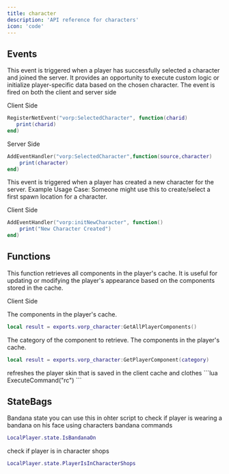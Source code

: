 ```yaml
---
title: character
description: 'API reference for characters'
icon: 'code'
---
```


## Events

This event is triggered when a player has successfully selected a character and joined the server. It provides an opportunity to execute custom logic or initialize player-specific data based on the chosen character. The event is fired on both the client and server side

<Note>Client Side</Note>

```lua SelectedCharacter
RegisterNetEvent("vorp:SelectedCharacter", function(charid)
   print(charid)
end)
```
<Note>Server Side</Note>

```lua SelectedCharacter
AddEventHandler("vorp:SelectedCharacter",function(source,character)
    print(character)
end)
```

This event is triggered when a player has created a new character for the server. Example Usage Case: Someone might use this to create/select a first spawn location for a character.

<Note>Client Side</Note>
```lua initNewCharacter
AddEventHandler("vorp:initNewCharacter", function()
    print("New Character Created")
end)
```

## Functions

This function retrieves all components in the player's cache. It is useful for updating or modifying the player's appearance based on the components stored in the cache.

<Note>Client Side</Note>

<Accordion icon="keyboard" iconType= "duotone" title="GetAllPlayerComponents">

<ParamField body="return" type="table">
    The components in the player's cache.
</ParamField>

```lua
local result = exports.vorp_character:GetAllPlayerComponents()
```
</Accordion>

<Accordion icon="keyboard" iconType= "duotone" title="GetPlayerComponent">

<ParamField body="category" type="string" required>
    The category of the component to retrieve.
</ParamField>
<ParamField body="return" type="string">
    The components in the player's cache.
</ParamField>

```lua
local result = exports.vorp_character:GetPlayerComponent(category)
```
</Accordion>

<Accordion icon="keyboard" iconType= "duotone" title="Reload Character">
refreshes the player skin that is saved in the client cache and clothes
```lua
ExecuteCommand("rc")
```
</Accordion>

## StateBags

Bandana state you can use this in ohter script to check if player is wearing a bandana on his face using characters bandana commands

```lua
LocalPlayer.state.IsBandanaOn
```
 check if player is in character shops
```lua
LocalPlayer.state.PlayerIsInCharacterShops
```


